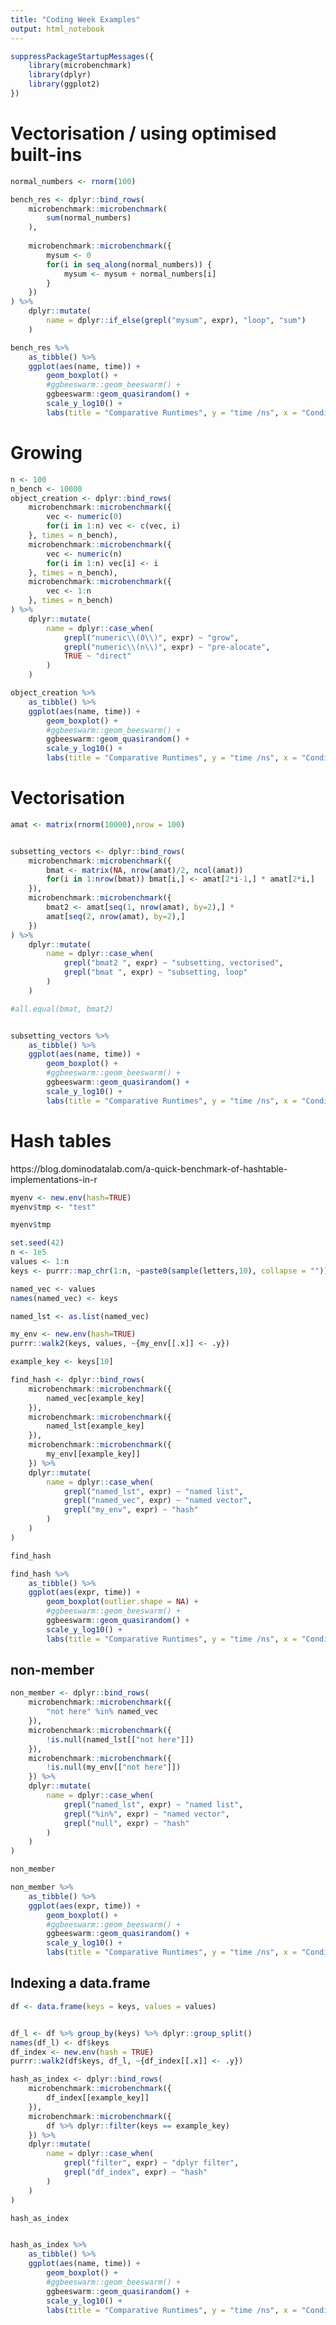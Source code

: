 ```yaml
---
title: "Coding Week Examples"
output: html_notebook
---
```


```r
suppressPackageStartupMessages({
	library(microbenchmark)
	library(dplyr)
	library(ggplot2)
})
```

# Vectorisation / using optimised built-ins

```r
normal_numbers <- rnorm(100)

bench_res <- dplyr::bind_rows(
	microbenchmark::microbenchmark(
		sum(normal_numbers)
	),
	
	microbenchmark::microbenchmark({
		mysum <- 0
		for(i in seq_along(normal_numbers)) {
			mysum <- mysum + normal_numbers[i]
		}
	})
) %>% 
	dplyr::mutate(
		name = dplyr::if_else(grepl("mysum", expr), "loop", "sum")
	) 

bench_res %>%
	as_tibble() %>%
	ggplot(aes(name, time)) + 
		geom_boxplot() +
		#ggbeeswarm::geom_beeswarm() +
		ggbeeswarm::geom_quasirandom() +
		scale_y_log10() + 
		labs(title = "Comparative Runtimes", y = "time /ns", x = "Condition")
```

# Growing

```r
n <- 100
n_bench <- 10000
object_creation <- dplyr::bind_rows(
	microbenchmark::microbenchmark({
		vec <- numeric(0)
		for(i in 1:n) vec <- c(vec, i)
	}, times = n_bench),
	microbenchmark::microbenchmark({
		vec <- numeric(n)
		for(i in 1:n) vec[i] <- i
	}, times = n_bench),
	microbenchmark::microbenchmark({
		vec <- 1:n
	}, times = n_bench)
) %>%
	dplyr::mutate(
		name = dplyr::case_when(
			grepl("numeric\\(0\\)", expr) ~ "grow",
			grepl("numeric\\(n\\)", expr) ~ "pre-alocate",
			TRUE ~ "direct"
		)
	)

object_creation %>%
	as_tibble() %>%
	ggplot(aes(name, time)) + 
		geom_boxplot() +
		#ggbeeswarm::geom_beeswarm() +
		ggbeeswarm::geom_quasirandom() +
		scale_y_log10() + 
		labs(title = "Comparative Runtimes", y = "time /ns", x = "Condition")
```

# Vectorisation

```r
amat <- matrix(rnorm(10000),nrow = 100)


subsetting_vectors <- dplyr::bind_rows(
	microbenchmark::microbenchmark({
		bmat <- matrix(NA, nrow(amat)/2, ncol(amat))
		for(i in 1:nrow(bmat)) bmat[i,] <- amat[2*i-1,] * amat[2*i,]
	}),
	microbenchmark::microbenchmark({
		bmat2 <- amat[seq(1, nrow(amat), by=2),] *
		amat[seq(2, nrow(amat), by=2),]
	})
) %>%
	dplyr::mutate(
		name = dplyr::case_when(
			grepl("bmat2 ", expr) ~ "subsetting, vectorised",
			grepl("bmat ", expr) ~ "subsetting, loop"
		)
	)

#all.equal(bmat, bmat2)


subsetting_vectors %>%
	as_tibble() %>%
	ggplot(aes(name, time)) + 
		geom_boxplot() +
		#ggbeeswarm::geom_beeswarm() +
		ggbeeswarm::geom_quasirandom() +
		scale_y_log10() + 
		labs(title = "Comparative Runtimes", y = "time /ns", x = "Condition")

```

# Hash tables

https://blog.dominodatalab.com/a-quick-benchmark-of-hashtable-implementations-in-r

```r
myenv <- new.env(hash=TRUE) 
myenv$tmp <- "test"

myenv$tmp
```


```r
set.seed(42)
n <- 1e5
values <- 1:n
keys <- purrr::map_chr(1:n, ~paste0(sample(letters,10), collapse = ""))

named_vec <- values
names(named_vec) <- keys

named_lst <- as.list(named_vec)

my_env <- new.env(hash=TRUE) 
purrr::walk2(keys, values, ~{my_env[[.x]] <- .y})

example_key <- keys[10]

find_hash <- dplyr::bind_rows(
	microbenchmark::microbenchmark({
		named_vec[example_key]
	}),
	microbenchmark::microbenchmark({
		named_lst[example_key]
	}),
	microbenchmark::microbenchmark({
		my_env[[example_key]]
	}) %>%
	dplyr::mutate(
		name = dplyr::case_when(
			grepl("named_lst", expr) ~ "named list",
			grepl("named_vec", expr) ~ "named vector",
			grepl("my_env", expr) ~ "hash"
		)
	)
)

find_hash

find_hash %>%
	as_tibble() %>%
	ggplot(aes(expr, time)) + 
		geom_boxplot(outlier.shape = NA) +
		#ggbeeswarm::geom_beeswarm() +
		ggbeeswarm::geom_quasirandom() +
		scale_y_log10() + 
		labs(title = "Comparative Runtimes", y = "time /ns", x = "Condition")

```

## non-member

```r
non_member <- dplyr::bind_rows(
	microbenchmark::microbenchmark({
		"not here" %in% named_vec
	}),
	microbenchmark::microbenchmark({
		!is.null(named_lst[["not here"]])
	}),
	microbenchmark::microbenchmark({
		!is.null(my_env[["not here"]])
	}) %>%
	dplyr::mutate(
		name = dplyr::case_when(
			grepl("named_lst", expr) ~ "named list",
			grepl("%in%", expr) ~ "named vector",
			grepl("null", expr) ~ "hash"
		)
	)
)

non_member

non_member %>%
	as_tibble() %>%
	ggplot(aes(expr, time)) + 
		geom_boxplot() +
		#ggbeeswarm::geom_beeswarm() +
		ggbeeswarm::geom_quasirandom() +
		scale_y_log10() + 
		labs(title = "Comparative Runtimes", y = "time /ns", x = "Condition")
```


## Indexing a data.frame

```r
df <- data.frame(keys = keys, values = values)


df_l <- df %>% group_by(keys) %>% dplyr::group_split()
names(df_l) <- df$keys
df_index <- new.env(hash = TRUE)
purrr::walk2(df$keys, df_l, ~{df_index[[.x]] <- .y})

hash_as_index <- dplyr::bind_rows(
	microbenchmark::microbenchmark({
		df_index[[example_key]]
	}),
	microbenchmark::microbenchmark({
		df %>% dplyr::filter(keys == example_key)
	}) %>%
	dplyr::mutate(
		name = dplyr::case_when(
			grepl("filter", expr) ~ "dplyr filter",
			grepl("df_index", expr) ~ "hash"
		)
	)
)

hash_as_index


hash_as_index %>%
	as_tibble() %>%
	ggplot(aes(name, time)) + 
		geom_boxplot() +
		#ggbeeswarm::geom_beeswarm() +
		ggbeeswarm::geom_quasirandom() +
		scale_y_log10() + 
		labs(title = "Comparative Runtimes", y = "time /ns", x = "Condition")
```

